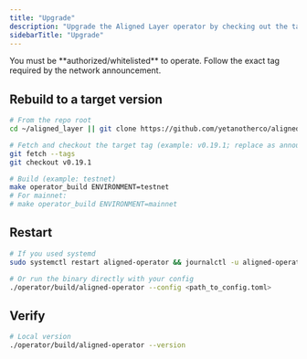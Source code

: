 ```yaml
---
title: "Upgrade"
description: "Upgrade the Aligned Layer operator by checking out the target tag and rebuilding."
sidebarTitle: "Upgrade"
---
```


<Note>
  You must be **authorized/whitelisted** to operate. Follow the exact tag required by the network announcement.
</Note>

## Rebuild to a target version

```bash
# From the repo root
cd ~/aligned_layer || git clone https://github.com/yetanotherco/aligned_layer.git ~/aligned_layer && cd ~/aligned_layer

# Fetch and checkout the target tag (example: v0.19.1; replace as announced)
git fetch --tags
git checkout v0.19.1

# Build (example: testnet)
make operator_build ENVIRONMENT=testnet
# For mainnet:
# make operator_build ENVIRONMENT=mainnet
```

## Restart

```bash
# If you used systemd
sudo systemctl restart aligned-operator && journalctl -u aligned-operator -f -o cat

# Or run the binary directly with your config
./operator/build/aligned-operator --config <path_to_config.toml>
```

## Verify

```bash
# Local version
./operator/build/aligned-operator --version
```